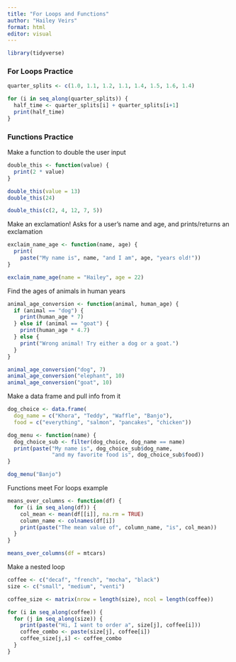 ```yaml
---
title: "For Loops and Functions"
author: "Hailey Veirs"
format: html
editor: visual
---
```


```r
library(tidyverse)

```

### For Loops Practice

```r
quarter_splits <- c(1.0, 1.1, 1.2, 1.1, 1.4, 1.5, 1.6, 1.4)

for (i in seq_along(quarter_splits)) {
  half_time <- quarter_splits[i] + quarter_splits[i+1]
  print(half_time)
}

```

### Functions Practice

Make a function to double the user input

```r
double_this <- function(value) {
  print(2 * value)
}

double_this(value = 13)
double_this(24)

double_this(c(2, 4, 12, 7, 5))
```

Make an exclamation! Asks for a user's name and age, and prints/returns an exclamation

```r
exclaim_name_age <- function(name, age) {
  print(
    paste("My name is", name, "and I am", age, "years old!"))
}

exclaim_name_age(name = "Hailey", age = 22)
```

Find the ages of animals in human years

```r
animal_age_conversion <- function(animal, human_age) {
  if (animal == "dog") {
    print(human_age * 7)
  } else if (animal == "goat") {
    print(human_age * 4.7)
  } else {
    print("Wrong animal! Try either a dog or a goat.")
  }
}

animal_age_conversion("dog", 7)
animal_age_conversion("elephant", 10)
animal_age_conversion("goat", 10)
```

Make a data frame and pull info from it

```r
dog_choice <- data.frame(
  dog_name = c("Khora", "Teddy", "Waffle", "Banjo"), 
  food = c("everything", "salmon", "pancakes", "chicken"))

dog_menu <- function(name) {
  dog_choice_sub <- filter(dog_choice, dog_name == name)
  print(paste("My name is", dog_choice_sub$dog_name, 
              "and my favorite food is", dog_choice_sub$food))
}

dog_menu("Banjo")
```

Functions meet For loops example

```r
means_over_columns <- function(df) {
  for (i in seq_along(df)) {
    col_mean <- mean(df[[i]], na.rm = TRUE)
    column_name <- colnames(df[i])
    print(paste("The mean value of", column_name, "is", col_mean))
  }
}

means_over_columns(df = mtcars)
```

Make a nested loop

```r
coffee <- c("decaf", "french", "mocha", "black")
size <- c("small", "medium", "venti")

coffee_size <- matrix(nrow = length(size), ncol = length(coffee))

for (i in seq_along(coffee)) {
  for (j in seq_along(size)) {
    print(paste("Hi, I want to order a", size[j], coffee[i])) 
    coffee_combo <- paste(size[j], coffee[i])
    coffee_size[j,i] <- coffee_combo
  }
}
```
